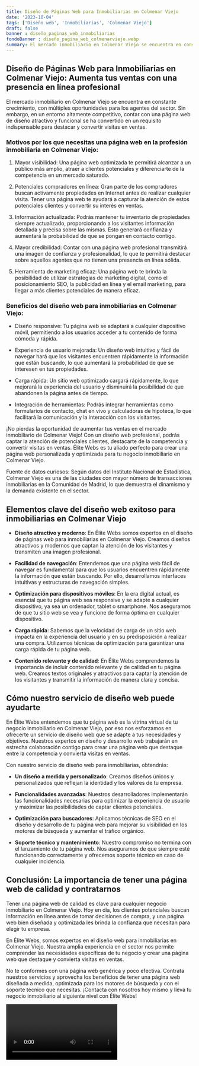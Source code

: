 ```yaml
---
title: Diseño de Páginas Web para Inmobiliarias en Colmenar Viejo
date: '2023-10-04'
tags: ['Diseño web', 'Inmobiliarias', 'Colmenar Viejo']
draft: false
banner : diseño_paginas_web_inmobiliarias
fondoBanner : diseño_pagina_web_colmenarviejo.webp
summary: El mercado inmobiliario en Colmenar Viejo se encuentra en constante crecimiento, con múltiples oportunidades para los agentes del sector. Sin embargo, en un entorno altamente competitivo, contar con una página web de diseño atractivo y funcional se ha convertido en un requisito indispensable para destacar y convertir visitas en ventas.
---
```


## Diseño de Páginas Web para Inmobiliarias en Colmenar Viejo: Aumenta tus ventas con una presencia en línea profesional

El mercado inmobiliario en Colmenar Viejo se encuentra en constante crecimiento, con múltiples oportunidades para los agentes del sector. Sin embargo, en un entorno altamente competitivo, contar con una página web de diseño atractivo y funcional se ha convertido en un requisito indispensable para destacar y convertir visitas en ventas.

### Motivos por los que necesitas una página web en la profesión inmobiliaria en Colmenar Viejo:

1. Mayor visibilidad: Una página web optimizada te permitirá alcanzar a un público más amplio, atraer a clientes potenciales y diferenciarte de la competencia en un mercado saturado.

2. Potenciales compradores en línea: Gran parte de los compradores buscan activamente propiedades en Internet antes de realizar cualquier visita. Tener una página web te ayudará a capturar la atención de estos potenciales clientes y convertir su interés en ventas.

3. Información actualizada: Podrás mantener tu inventario de propiedades siempre actualizado, proporcionando a los visitantes información detallada y precisa sobre las mismas. Esto generará confianza y aumentará la probabilidad de que se pongan en contacto contigo.

4. Mayor credibilidad: Contar con una página web profesional transmitirá una imagen de confianza y profesionalidad, lo que te permitirá destacar sobre aquellos agentes que no tienen una presencia en línea sólida.

5. Herramienta de marketing eficaz: Una página web te brinda la posibilidad de utilizar estrategias de marketing digital, como el posicionamiento SEO, la publicidad en línea y el email marketing, para llegar a más clientes potenciales de manera eficaz.

### Beneficios del diseño web para inmobiliarias en Colmenar Viejo:

- Diseño responsive: Tu página web se adaptará a cualquier dispositivo móvil, permitiendo a los usuarios acceder a tu contenido de forma cómoda y rápida.

- Experiencia de usuario mejorada: Un diseño web intuitivo y fácil de navegar hará que los visitantes encuentren rápidamente la información que están buscando, lo que aumentará la probabilidad de que se interesen en tus propiedades.

- Carga rápida: Un sitio web optimizado cargará rápidamente, lo que mejorará la experiencia del usuario y disminuirá la posibilidad de que abandonen la página antes de tiempo.

- Integración de herramientas: Podrás integrar herramientas como formularios de contacto, chat en vivo y calculadoras de hipoteca, lo que facilitará la comunicación y la interacción con los visitantes.

¡No pierdas la oportunidad de aumentar tus ventas en el mercado inmobiliario de Colmenar Viejo! Con un diseño web profesional, podrás captar la atención de potenciales clientes, destacarte de la competencia y convertir visitas en ventas. Élite Webs es tu aliado perfecto para crear una página web personalizada y optimizada para tu negocio inmobiliario en Colmenar Viejo.

Fuente de datos curiosos: Según datos del Instituto Nacional de Estadística, Colmenar Viejo es una de las ciudades con mayor número de transacciones inmobiliarias en la Comunidad de Madrid, lo que demuestra el dinamismo y la demanda existente en el sector.

<GifSeo />

<Cta />

## Elementos clave del diseño web exitoso para inmobiliarias en Colmenar Viejo

- **Diseño atractivo y moderno**: En Élite Webs somos expertos en el diseño de páginas web para inmobiliarias en Colmenar Viejo. Creamos diseños atractivos y modernos que captan la atención de los visitantes y transmiten una imagen profesional.

- **Facilidad de navegación**: Entendemos que una página web fácil de navegar es fundamental para que los usuarios encuentren rápidamente la información que están buscando. Por ello, desarrollamos interfaces intuitivas y estructuras de navegación simples.

- **Optimización para dispositivos móviles**: En la era digital actual, es esencial que tu página web sea responsive y se adapte a cualquier dispositivo, ya sea un ordenador, tablet o smartphone. Nos aseguramos de que tu sitio web se vea y funcione de forma óptima en cualquier dispositivo.

- **Carga rápida**: Sabemos que la velocidad de carga de un sitio web impacta en la experiencia del usuario y en su predisposición a realizar una compra. Utilizamos técnicas de optimización para garantizar una carga rápida de tu página web.

- **Contenido relevante y de calidad**: En Élite Webs comprendemos la importancia de incluir contenido relevante y de calidad en tu página web. Creamos textos originales y atractivos para captar la atención de los visitantes y transmitir la información de manera clara y concisa.

## Cómo nuestro servicio de diseño web puede ayudarte

En Élite Webs entendemos que tu página web es la vitrina virtual de tu negocio inmobiliario en Colmenar Viejo, por eso nos esforzamos en ofrecerte un servicio de diseño web que se adapte a tus necesidades y objetivos. Nuestros expertos en diseño y desarrollo web trabajarán en estrecha colaboración contigo para crear una página web que destaque entre la competencia y convierta visitas en ventas.

Con nuestro servicio de diseño web para inmobiliarias, obtendrás:

- **Un diseño a medida y personalizado**: Creamos diseños únicos y personalizados que reflejan la identidad y los valores de tu empresa.

- **Funcionalidades avanzadas**: Nuestros desarrolladores implementarán las funcionalidades necesarias para optimizar la experiencia de usuario y maximizar las posibilidades de captar clientes potenciales.

- **Optimización para buscadores**: Aplicamos técnicas de SEO en el diseño y desarrollo de tu página web para mejorar su visibilidad en los motores de búsqueda y aumentar el tráfico orgánico.

- **Soporte técnico y mantenimiento**: Nuestro compromiso no termina con el lanzamiento de tu página web. Nos aseguramos de que siempre esté funcionando correctamente y ofrecemos soporte técnico en caso de cualquier incidencia.

## Conclusión: La importancia de tener una página web de calidad y contratarnos

Tener una página web de calidad es clave para cualquier negocio inmobiliario en Colmenar Viejo. Hoy en día, los clientes potenciales buscan información en línea antes de tomar decisiones de compra, y una página web bien diseñada y optimizada les brinda la confianza que necesitan para elegir tu empresa.

En Élite Webs, somos expertos en el diseño web para inmobiliarias en Colmenar Viejo. Nuestra amplia experiencia en el sector nos permite comprender las necesidades específicas de tu negocio y crear una página web que destaque y convierta visitas en ventas.

No te conformes con una página web genérica y poco efectiva. Contrata nuestros servicios y aprovecha los beneficios de tener una página web diseñada a medida, optimizada para los motores de búsqueda y con el soporte técnico que necesitas. ¡Contacta con nosotros hoy mismo y lleva tu negocio inmobiliario al siguiente nivel con Élite Webs!

<Video />

<CtaBot job='Inmobiliarias' city='Colmenar Viejo'/>

<Gmaps query='Colmenar Viejo+españa+maps' />
